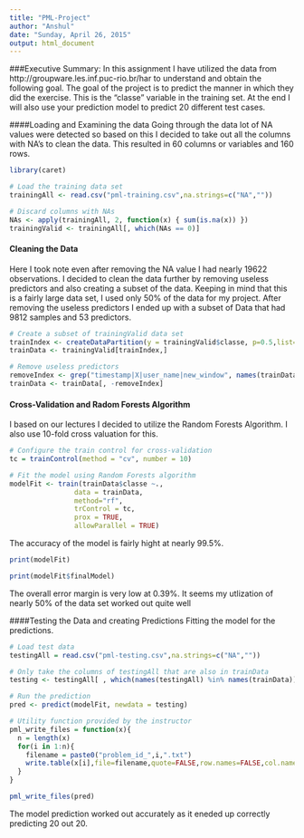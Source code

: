 ```yaml
---
title: "PML-Project"
author: "Anshul"
date: "Sunday, April 26, 2015"
output: html_document
---
```

###Executive Summary:
In this assignment I have utilized the data from  http://groupware.les.inf.puc-rio.br/har to understand and obtain the following goal. The goal of the project is to predict the manner in which they did the exercise. This is the "classe" variable in the training set. At the end I  will also use your prediction model to predict 20 different test cases. 

####Loading and Examining the data
Going through the data lot of NA values were detected so based on this I decided to take out all the columns with NA's to clean the data. 
This resulted in 60 columns or variables and 160 rows. 

```r
library(caret)

# Load the training data set
trainingAll <- read.csv("pml-training.csv",na.strings=c("NA",""))

# Discard columns with NAs
NAs <- apply(trainingAll, 2, function(x) { sum(is.na(x)) })
trainingValid <- trainingAll[, which(NAs == 0)]
```

#### Cleaning the Data
Here I took note even after removing the NA value I had nearly 19622 observations. I decided to clean the data further by removing useless predictors and also creating a subset of the data. Keeping in mind that this is a fairly large data set, I used only 50% of the data for my project.
After removing the useless predictors I ended up with a subset of Data that had 9812 samples and 53 predictors.

```r
# Create a subset of trainingValid data set
trainIndex <- createDataPartition(y = trainingValid$classe, p=0.5,list=FALSE)
trainData <- trainingValid[trainIndex,]

# Remove useless predictors
removeIndex <- grep("timestamp|X|user_name|new_window", names(trainData))
trainData <- trainData[, -removeIndex]
```

#### Cross-Validation and Radom Forests Algorithm
I based on our lectures I decided to utilize the Random Forests Algorithm. I also use 10-fold cross valuation for this.

```r
# Configure the train control for cross-validation
tc = trainControl(method = "cv", number = 10)

# Fit the model using Random Forests algorithm
modelFit <- train(trainData$classe ~.,
                data = trainData,
                method="rf",
                trControl = tc,
                prox = TRUE,
                allowParallel = TRUE)
```

The accuracy of the model is fairly hight at nearly 99.5%. 

```r
print(modelFit)
```

```r
print(modelFit$finalModel)
```

The overall error margin is very low at 0.39%. It seems my utlization of nearly 50% of the data set worked out quite well

####Testing the Data and creating Predictions
Fitting the model for the predictions.

```r
# Load test data
testingAll = read.csv("pml-testing.csv",na.strings=c("NA",""))

# Only take the columns of testingAll that are also in trainData
testing <- testingAll[ , which(names(testingAll) %in% names(trainData))]

# Run the prediction
pred <- predict(modelFit, newdata = testing)

# Utility function provided by the instructor
pml_write_files = function(x){
  n = length(x)
  for(i in 1:n){
    filename = paste0("problem_id_",i,".txt")
    write.table(x[i],file=filename,quote=FALSE,row.names=FALSE,col.names=FALSE)
  }
}

pml_write_files(pred)
```

The model prediction worked out accurately as it eneded up correctly predicting 20 out 20.



